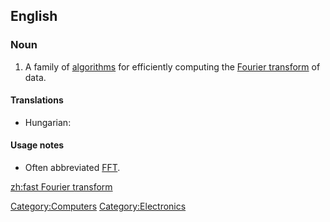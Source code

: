 ==English==

===Noun===
{{en-noun}}
{{wikipedia}}

# A family of [[algorithm]]s for efficiently computing the [[Fourier transform]] of data.
====Translations====
* Hungarian: {{t|hu|gyors Fourier-transzformáció}}
====Usage notes====
*Often abbreviated [[FFT]].

[[Category:Computers]]
[[Category:Electronics]]

[[zh:fast Fourier transform]]